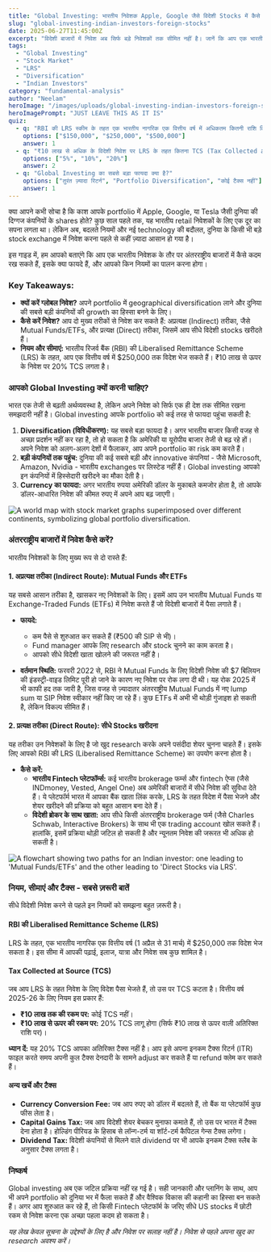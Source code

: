 ```yaml
---
title: "Global Investing: भारतीय निवेशक Apple, Google जैसे विदेशी Stocks में कैसे Invest करें?"
slug: "global-investing-indian-investors-foreign-stocks"
date: 2025-06-27T11:45:00Z
excerpt: "विदेशी बाजारों में निवेश अब सिर्फ बड़े निवेशकों तक सीमित नहीं है। जानें कि आप एक भारतीय निवेशक के रूप में Apple, Google और Tesla जैसे ग्लोबल शेयरों में कैसे निवेश कर सकते हैं।"
tags:
  - "Global Investing"
  - "Stock Market"
  - "LRS"
  - "Diversification"
  - "Indian Investors"
category: "fundamental-analysis"
author: "Neelam"
heroImage: "/images/uploads/global-investing-indian-investors-foreign-stocks/hero-image.jpg"
heroImagePrompt: "JUST LEAVE THIS AS IT IS"
quiz:
  - q: "RBI की LRS स्कीम के तहत एक भारतीय नागरिक एक वित्तीय वर्ष में अधिकतम कितनी राशि विदेश में निवेश कर सकता है?"
    options: ["$150,000", "$250,000", "$500,000"]
    answer: 1
  - q: "₹10 लाख से अधिक के विदेशी निवेश पर LRS के तहत कितना TCS (Tax Collected at Source) लगता है?"
    options: ["5%", "10%", "20%"]
    answer: 2
  - q: "Global Investing का सबसे बड़ा फायदा क्या है?"
    options: ["तुरंत ज़्यादा रिटर्न", "Portfolio Diversification", "कोई टैक्स नहीं"]
    answer: 1
---
```


क्या आपने कभी सोचा है कि काश आपके portfolio में Apple, Google, या Tesla जैसी दुनिया की दिग्गज कंपनियों के shares होते? कुछ साल पहले तक, यह भारतीय retail निवेशकों के लिए एक दूर का सपना लगता था। लेकिन अब, बदलते नियमों और नई technology की बदौलत, दुनिया के किसी भी बड़े stock exchange में निवेश करना पहले से कहीं ज़्यादा आसान हो गया है।

इस गाइड में, हम आपको बताएंगे कि आप एक भारतीय निवेशक के तौर पर अंतरराष्ट्रीय बाजारों में कैसे कदम रख सकते हैं, इसके क्या फायदे हैं, और आपको किन नियमों का पालन करना होगा।

### **Key Takeaways:**

*   **क्यों करें ग्लोबल निवेश?** अपने portfolio में geographical diversification लाने और दुनिया की सबसे बड़ी कंपनियों की growth का हिस्सा बनने के लिए।
*   **कैसे करें निवेश?** आप दो मुख्य तरीकों से निवेश कर सकते हैं: अप्रत्यक्ष (Indirect) तरीका, जैसे Mutual Funds/ETFs, और प्रत्यक्ष (Direct) तरीका, जिसमें आप सीधे विदेशी stocks खरीदते हैं।
*   **नियम और सीमाएं:** भारतीय रिजर्व बैंक (RBI) की Liberalised Remittance Scheme (LRS) के तहत, आप एक वित्तीय वर्ष में $250,000 तक विदेश भेज सकते हैं। ₹10 लाख से ऊपर के निवेश पर 20% TCS लगता है।

### **आपको Global Investing क्यों करनी चाहिए?**

भारत एक तेजी से बढ़ती अर्थव्यवस्था है, लेकिन अपने निवेश को सिर्फ एक ही देश तक सीमित रखना समझदारी नहीं है। Global investing आपके portfolio को कई तरह से फायदा पहुंचा सकती है:

1.  **Diversification (विविधीकरण):** यह सबसे बड़ा फायदा है। अगर भारतीय बाजार किसी वजह से अच्छा प्रदर्शन नहीं कर रहा है, तो हो सकता है कि अमेरिकी या यूरोपीय बाजार तेजी से बढ़ रहे हों। अपने निवेश को अलग-अलग देशों में फैलाकर, आप अपने portfolio का risk कम करते हैं।
2.  **बड़ी कंपनियों तक पहुंच:** दुनिया की कई सबसे बड़ी और innovative कंपनियां - जैसे Microsoft, Amazon, Nvidia - भारतीय exchanges पर लिस्टेड नहीं हैं। Global investing आपको इन कंपनियों में हिस्सेदारी खरीदने का मौका देती है।
3.  **Currency का फायदा:** अगर भारतीय रुपया अमेरिकी डॉलर के मुकाबले कमजोर होता है, तो आपके डॉलर-आधारित निवेश की कीमत रुपए में अपने आप बढ़ जाएगी।

![A world map with stock market graphs superimposed over different continents, symbolizing global portfolio diversification.](/images/uploads/global-investing-indian-investors-foreign-stocks/global-diversification.png)

### **अंतरराष्ट्रीय बाजारों में निवेश कैसे करें?**

भारतीय निवेशकों के लिए मुख्य रूप से दो रास्ते हैं:

#### **1. अप्रत्यक्ष तरीका (Indirect Route): Mutual Funds और ETFs**

यह सबसे आसान तरीका है, खासकर नए निवेशकों के लिए। इसमें आप उन भारतीय Mutual Funds या Exchange-Traded Funds (ETFs) में निवेश करते हैं जो विदेशी बाजारों में पैसा लगाते हैं।

*   **फायदे:**
    *   कम पैसे से शुरुआत कर सकते हैं (₹500 की SIP से भी)।
    *   Fund manager आपके लिए research और stock चुनने का काम करता है।
    *   आपको सीधे विदेशी खाता खोलने की जरूरत नहीं है।

*   **वर्तमान स्थिति:** फरवरी 2022 से, RBI ने Mutual Funds के लिए विदेशी निवेश की $7 बिलियन की इंडस्ट्री-वाइड लिमिट पूरी हो जाने के कारण नए निवेश पर रोक लगा दी थी। यह रोक 2025 में भी काफी हद तक जारी है, जिस वजह से ज़्यादातर अंतरराष्ट्रीय Mutual Funds में नए lump sum या SIP निवेश स्वीकार नहीं किए जा रहे हैं। कुछ ETFs में अभी भी थोड़ी गुंजाइश हो सकती है, लेकिन विकल्प सीमित हैं।

#### **2. प्रत्यक्ष तरीका (Direct Route): सीधे Stocks खरीदना**

यह तरीका उन निवेशकों के लिए है जो खुद research करके अपने पसंदीदा शेयर चुनना चाहते हैं। इसके लिए आपको RBI की LRS (Liberalised Remittance Scheme) का उपयोग करना होता है।

*   **कैसे करें:**
    *   **भारतीय Fintech प्लेटफॉर्म्स:** कई भारतीय brokerage फर्म्स और fintech ऐप्स (जैसे INDmoney, Vested, Angel One) अब अमेरिकी बाजारों में सीधे निवेश की सुविधा देते हैं। ये प्लेटफॉर्म भारत में आपका बैंक खाता लिंक करके, LRS के तहत विदेश में पैसा भेजने और शेयर खरीदने की प्रक्रिया को बहुत आसान बना देते हैं।
    *   **विदेशी ब्रोकर के साथ खाता:** आप सीधे किसी अंतरराष्ट्रीय brokerage फर्म (जैसे Charles Schwab, Interactive Brokers) के साथ भी एक trading account खोल सकते हैं। हालांकि, इसमें प्रक्रिया थोड़ी जटिल हो सकती है और न्यूनतम निवेश की जरूरत भी अधिक हो सकती है।

![A flowchart showing two paths for an Indian investor: one leading to 'Mutual Funds/ETFs' and the other leading to 'Direct Stocks via LRS'.](/images/uploads/global-investing-indian-investors-foreign-stocks/investment-paths.png)

### **नियम, सीमाएं और टैक्स - सबसे ज़रूरी बातें**

सीधे विदेशी निवेश करने से पहले इन नियमों को समझना बहुत ज़रूरी है।

#### **RBI की Liberalised Remittance Scheme (LRS)**

LRS के तहत, एक भारतीय नागरिक एक वित्तीय वर्ष (1 अप्रैल से 31 मार्च) में $250,000 तक विदेश भेज सकता है। इस सीमा में आपकी पढ़ाई, इलाज, यात्रा और निवेश सब कुछ शामिल है।

#### **Tax Collected at Source (TCS)**

जब आप LRS के तहत निवेश के लिए विदेश पैसा भेजते हैं, तो उस पर TCS कटता है। वित्तीय वर्ष 2025-26 के लिए नियम इस प्रकार हैं:

*   **₹10 लाख तक की रकम पर:** कोई TCS नहीं।
*   **₹10 लाख से ऊपर की रकम पर:** 20% TCS लागू होगा (सिर्फ ₹10 लाख से ऊपर वाली अतिरिक्त राशि पर)।

**ध्यान दें:** यह 20% TCS आपका अतिरिक्त टैक्स नहीं है। आप इसे अपना इनकम टैक्स रिटर्न (ITR) फाइल करते समय अपनी कुल टैक्स देनदारी के सामने adjust कर सकते हैं या refund क्लेम कर सकते हैं।

#### **अन्य खर्चे और टैक्स**

*   **Currency Conversion Fee:** जब आप रुपए को डॉलर में बदलते हैं, तो बैंक या प्लेटफॉर्म कुछ फीस लेता है।
*   **Capital Gains Tax:** जब आप विदेशी शेयर बेचकर मुनाफा कमाते हैं, तो उस पर भारत में टैक्स देना होता है। होल्डिंग पीरियड के हिसाब से लॉन्ग-टर्म या शॉर्ट-टर्म कैपिटल गेन्स टैक्स लगेगा।
*   **Dividend Tax:** विदेशी कंपनियों से मिलने वाले dividend पर भी आपके इनकम टैक्स स्लैब के अनुसार टैक्स लगता है।

### **निष्कर्ष**

Global investing अब एक जटिल प्रक्रिया नहीं रह गई है। सही जानकारी और प्लानिंग के साथ, आप भी अपने portfolio को दुनिया भर में फैला सकते हैं और वैश्विक विकास की कहानी का हिस्सा बन सकते हैं। अगर आप शुरुआत कर रहे हैं, तो किसी Fintech प्लेटफॉर्म के जरिए सीधे US stocks में छोटी रकम से निवेश करना एक अच्छा पहला कदम हो सकता है।

*यह लेख केवल सूचना के उद्देश्यों के लिए है और निवेश पर सलाह नहीं है। निवेश से पहले अपना खुद का research अवश्य करें।*